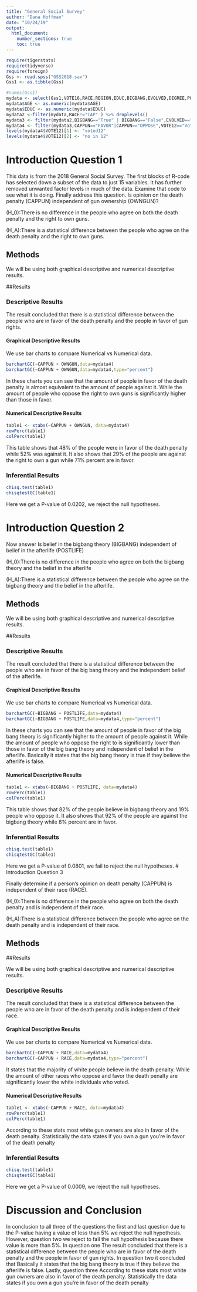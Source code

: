 ```yaml
---
title: "General Social Survey"
author: "Dana Hoffman"
date: "10/24/19"
output: 
  html_document:
    number_sections: true
    toc: true
---
```



```r
require(tigerstats)
require(tidyverse)
require(foreign)
Gss <- read.spss("GSS2018.sav")
Gss1 <- as.tibble(Gss)
```

```r
#names(Gss1)
mydata <- select(Gss1,VOTE16,RACE,REGION,EDUC,BIGBANG,EVOLVED,DEGREE,POSTLIFE,AGE,OWNGUN,CAPPUN,COURTS,POLVIEWS,VOTE12,GOD)
mydata$AGE <- as.numeric(mydata$AGE)
mydata$EDUC <- as.numeric(mydata$EDUC)
mydata2 <-filter(mydata,RACE!="IAP" ) %>% droplevels()
mydata3 <- filter(mydata2,BIGBANG=="True" | BIGBANG=="False",EVOLVED=="True"|EVOLVED=="False",POSTLIFE=="YES"|POSTLIFE=="NO",OWNGUN=="YES"|OWNGUN=="NO",COURTS=="TOO HARSH"|COURTS=="NOT HARSH ENOUGH"|COURTS=="ABOUT RIGHT") %>% droplevels()
mydata4 <- filter(mydata3,CAPPUN=="FAVOR"|CAPPUN=="OPPOSE",VOTE12=="Voted"|VOTE12=="Did not vote",VOTE16=="Voted"|VOTE16=="Did not vote") %>% droplevels()
levels(mydata4$VOTE12)[1] <- "voted12"
levels(mydata4$VOTE12)[2] <- "no in 12"

```



# Introduction Question 1

<!--In this section you explain what you are trying to show.  Where did the data come from?  What is the research or other question you are trying to answer?!-->

This data is from the 2018 General Social Survey. The first blocks of R-code has selected down a subset of the data to just 15 variables. It has further removed unwanted factor levels in much of the data. Examine that code to see what it is doing. Finally address this question.  Is opinion on the death penalty (CAPPUN) independent of gun ownership (OWNGUN)?


\(H_0\):There is no difference in the people who agree on both the death penalty and the right to own guns.

\(H_A\):There is a statistical difference between the people who agree on the death penalty and the right to own guns.


## Methods

<!--Decide on your methods:  use "variable analysis" or other appropriate descriptors.  Make sure to choose at least one graphical method and at least one numerical method.!-->

We will be using both graphical descriptive and numerical descriptive results.

##Results

<!--Divide this section into two sub-sections:  One for your descriptive  results and one for your inferential results.!-->


### Descriptive Results

The result concluded that there is a statistical difference between the people who are in favor of the death penalty and the people in favor of gun rights.

#### Graphical Descriptive Results

<!--Graphical results here.  Make sure to show your code.  Provide appropriate labels for axes, giving units if possible, and provide a good title for the graph, too.  Use the graphical results to describe the patterns if any that exist in the data as focused toward the research question!-->

We use bar charts to compare Numerical vs Numerical data.

```r
barchartGC(~CAPPUN + OWNGUN,data=mydata4)
barchartGC(~CAPPUN + OWNGUN,data=mydata4,type="percent")
```

 In these charts you can see that the amount of people in favor of the death penalty is almost equivalent to the amount of people against it. While the amount of people who oppose the right to own guns is significantly higher than those in favor.

#### Numerical Descriptive Results

<!--Numerical results go here. Use the numerical results to describe the patterns if any that exist in the data as focused toward the research question!-->
```r
table1 <- xtabs(~CAPPUN + OWNGUN, data=mydata4)
rowPerc(table1)
colPerc(table1)
```

This table shows that 48% of the people were in favor of the death penalty while 52% was against it. It also shows that 29% of the people are against the right to own a gun while 71% percent are in favor.

### Inferential Results

<!--State hypothesis clearly.  Make sure your discussion of the inferential test covers all the aspects that the test output produces, such as test statistic, p-value etc.  Make a decision about the null hypothesis, explain the assumptions on which the selected test/procedure was based, and why the chosen procedure satisfies the assumptions and is appropriate to answer the research question!-->
```r
chisq.test(table1)
chisqtestGC(table1)
```
Here we get a P-value of 0.0202, we reject the null hypotheses.

# Introduction Question 2

<!--In this section you explain what you are trying to show.  Where did the data come from?  What is the research or other question you are trying to answer?!-->

Now answer Is belief in the bigbang theory (BIGBANG) independent of belief in the afterlife (POSTLIFE)

\(H_0\):There is no difference in the people who agree on both the bigbang theory and the belief in the afterlife

\(H_A\):There is a statistical difference between the people who agree on the bigbang theory and the belief in the afterlife.

## Methods

<!--Decide on your methods:  use "variable analysis" or other appropriate descriptors.  Make sure to choose at least one graphical method and at least one numerical method.!-->

We will be using both graphical descriptive and numerical descriptive results.

##Results

<!--Divide this section into two sub-sections:  One for your descriptive  results and one for your inferential results.!-->

### Descriptive Results

The result concluded that there is a statistical difference between the people who are in favor of the big bang theory and the independent belief of the afterlife.


#### Graphical Descriptive Results

<!--Graphical results here.  Make sure to show your code.  Provide appropriate labels for axes, giving units if possible, and provide a good title for the graph, too.  Use the graphical results to describe the patterns if any that exist in the data as focused toward the research question!-->

We use bar charts to compare Numerical vs Numerical data.

```r
barchartGC(~BIGBANG + POSTLIFE,data=mydata4)
barchartGC(~BIGBANG + POSTLIFE,data=mydata4,type="percent")
```

 In these charts you can see that the amount of people in favor of the big bang theory is significantly higher to the amount of people against it. While the amount of people who oppose the right to is significantly lower than those in favor of the big bang theory and independent of belief in the afterlife. Basically it states that the big bang theory is true if they believe the afterlife is false.

#### Numerical Descriptive Results

<!--Numerical results go here. Use the numerical results to describe the patterns if any that exist in the data as focused toward the research question!-->
```r
table1 <- xtabs(~BIGBANG + POSTLIFE, data=mydata4)
rowPerc(table1)
colPerc(table1)
```
This table shows that 82% of the people believe in bigbang theory and 19% people who oppose it.  It also shows that 92% of the people are against the bigbang theory while 8% percent are in favor.

### Inferential Results

<!--State hypothesis clearly.  Make sure your discussion of the inferential test covers all the aspects that the test output produces, such as test statistic, p-value etc.  Make a decision about the null hypothesis, explain the assumptions on which the selected test/procedure was based, and why the chosen procedure satisfies the assumptions and is appropriate to answer the research question!-->
```r
chisq.test(table1)
chisqtestGC(table1)
```
Here we get a P-value of 0.0801, we fail to reject the null hypotheses.
# Introduction Question 3

<!--In this section you explain what you are trying to show.  Where did the data come from?  What is the research or other question you are trying to answer?!-->

Finally determine if a person’s opinion on death penalty (CAPPUN) is independent of their race (RACE).

\(H_0\):There is no difference in the people who agree on both the death penalty and is independent of their race.

\(H_A\):There is a statistical difference between the people who agree on the death penalty and is independent of their race.

## Methods

<!--Decide on your methods:  use "variable analysis" or other appropriate descriptors.  Make sure to choose at least one graphical method and at least one numerical method.!-->

##Results

<!--Divide this section into two sub-sections:  One for your descriptive  results and one for your inferential results.!-->

We will be using both graphical descriptive and numerical descriptive results.

### Descriptive Results

The result concluded that there is a statistical difference between the people who are in favor of the death penalty and is independent of their race.

#### Graphical Descriptive Results

<!--Graphical results here.  Make sure to show your code.  Provide appropriate labels for axes, giving units if possible, and provide a good title for the graph, too.  Use the graphical results to describe the patterns if any that exist in the data as focused toward the research question!-->

We use bar charts to compare Numerical vs Numerical data.

```r
barchartGC(~CAPPUN + RACE,data=mydata4)
barchartGC(~CAPPUN + RACE,data=mydata4,type="percent")
```
 It states that the majority of white people believe in the death penalty. While the amount of other races who oppose and favor the death penalty are significantly lower the white individuals who voted.

#### Numerical Descriptive Results

<!--Numerical results go here. Use the numerical results to describe the patterns if any that exist in the data as focused toward the research question!-->
```r
table1 <- xtabs(~CAPPUN + RACE, data=mydata4)
rowPerc(table1)
colPerc(table1)
```
According to these stats most white gun owners are also in favor of the death penalty. Statistically the data states if you own a gun you’re in favor of the death penalty

### Inferential Results

<!--State hypothesis clearly.  Make sure your discussion of the inferential test covers all the aspects that the test output produces, such as test statistic, p-value etc.  Make a decision about the null hypothesis, explain the assumptions on which the selected test/procedure was based, and why the chosen procedure satisfys the assumptions and is appropriate to answer the research question!-->
```r
chisq.test(table1)
chisqtestGC(table1)
```
Here we get a P-value of 0.0009, we reject the null hypotheses.

# Discussion and Conclusion

<!--Discussion and conclusion here.  If you found a relationship be sure to consider whether the relationship occurs because one of the variables causes the other, or whether they perhaps are related for some other reason.  Watch the chapter 6 videos from the GeorgeTown videos collection.!-->

In conclusion to all three of the questions the first and last question due to the P-value having a value of less than 5% we reject the null hypothesis. However, question two we reject to fail the null hypothesis because there value is more than 5%.
In question one The result concluded that there is a statistical difference between the people who are in favor of the death penalty and the people in favor of gun rights.
In question two it concluded that Basically it states that the big bang theory is true if they believe the afterlife is false.
Lastly, question three According to these stats most white gun owners are also in favor of the death penalty. Statistically the data states if you own a gun you’re in favor of the death penalty


